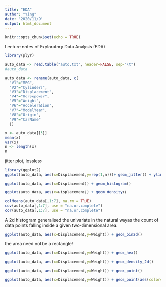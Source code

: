 ```yaml
---
title: "EDA"
author: "Ying"
date: "2020/11/9"
output: html_document
---
```


```r
knitr::opts_chunk$set(echo = TRUE)
```

Lecture notes of Exploratory Data Analysis (EDA)

```r
library(plyr)

auto_data <- read.table("auto.txt", header=FALSE, sep="\t")
#auto_data

auto_data <- rename(auto_data, c(
  "V1"="MPG",
  "V2"="Cylinders",
  "V3"="Displacement",
  "V4"="Horsepower",
  "V5"="Weight",
  "V6"="Acceleration",
  "V7"="ModelYear",
  "V8"="Origin",
  "V9"="CarName"
  ))
```

```r
x <- auto_data[[3]]
mean(x)
var(x)
n <- length(x)
n
```

jitter plot, lossless
```r
library(ggplot2)
ggplot(auto_data, aes(x=Displacement,y=rep(1,n)))+ geom_jitter() + ylim(0,2) + ylab("Random Y")
```

```r
ggplot(auto_data, aes(x=Displacement)) + geom_histogram()
```


```r
ggplot(auto_data, aes(x=Displacement)) + geom_density()
```




```r
colMeans(auto_data[,1:7], na.rm = TRUE)
cov(auto_data[,1:7], use = "na.or.complete")
cor(auto_data[,1:7], use = "na.or.complete")
```


A 2d histogram generalised the univariate in the natural wayas the count of data points falling inside a given two-dimensional area.
```r
ggplot(auto_data, aes(x=Displacement,y=Weight)) + geom_bin2d()
```



the area need not be a rectangle!
```r
ggplot(auto_data, aes(x=Displacement,y=Weight)) + geom_hex()
```



```r
ggplot(auto_data, aes(x=Displacement,y=Weight)) + geom_density_2d()
```

```r
ggplot(auto_data, aes(x=Displacement,y=Weight)) + geom_point()
```

```r
ggplot(auto_data, aes(x=Displacement,y=Weight)) + geom_point(aes(color=Acceleration),size=auto_data$Horsepower/50)+ ggtitle("Point Size is Proportional to Horsepower")
```






